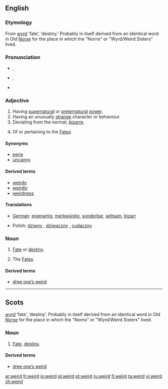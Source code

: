 {{was wotd|2007|March|5}}
==English==

===Etymology===
From {{OE.}} ''[[wyrd]]'' ‘fate’, ‘destiny.’ Probably in itself derived from an identical word in Old [[Norse]] for the place in which the "Norns" or "Wyrd/Weird Sisters" lived.

===Pronunciation===
*{{italbrac|[[RP]]}} {{IPA|/wɪəd/}}, {{SAMPA|/wI@d/}}
*{{italbrac|US}} {{IPA|/wiɚd/ ''or'' /wɪɚd/}}, {{SAMPA|/wi@rd/}}
*{{audio|en-us-weird.ogg|Audio (US)}}
*:{{rhymes|ɪə(r)d}}

===Adjective===
{{en-adj|er}}

# Having [[supernatural]] or [[preternatural]] [[power]].
# Having an unusually [[strange]] character or behaviour.
# Deviating from the normal; [[bizarre]].
#{{archaic}} Of or pertaining to the [[Fates]].

====Synonyms====
*[[eerie]]
*[[uncanny]]

====Derived terms====
*[[weirdo]]
*[[weirdly]]
*[[weirdness]]

====Translations====
{{trans-top|weird}}
*[[German]]: [[eigenartig]], [[merkwürdig]], [[sonderbar]], [[seltsam]], [[bizarr]]
{{trans-mid}}
*Polish: [[dziwny]] {{m}}, [[dziwaczny]] {{m}}, [[cudaczny]] {{m}}
{{trans-bottom}}

===Noun===
{{en-noun}}

# {{context|archaic|except in Scots}} [[fate|Fate]] or [[destiny]].
# {{context|archaic|in plural}} The [[Fates]].

====Derived terms====
*[[dree one’s weird]]

----

==Scots==

{{OE.|sco}} ''[[wyrd]]'' ‘fate’, ‘destiny’.
Probably in itself derived from an identical word in Old [[Norse]] for the place in which the "Norns" or "Wyrd/Weird Sisters" lived.

===Noun===
{{sco-noun}}

# [[fate|Fate]], [[destiny]].

====Derived terms====
*[[dree one’s weird]]

[[ar:weird]]
[[fr:weird]]
[[io:weird]]
[[pl:weird]]
[[pt:weird]]
[[ru:weird]]
[[fi:weird]]
[[ta:weird]]
[[vi:weird]]
[[zh:weird]]